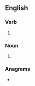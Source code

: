 ==English==

===Verb===
{{head|en|verb form}}

# {{en-third-person singular of|dispel}}

===Noun===
{{head|en|noun plural form}}

# {{plural of|dispel|lang=en}}

===Anagrams===
* {{anagrams|en|Spidles|disples}}